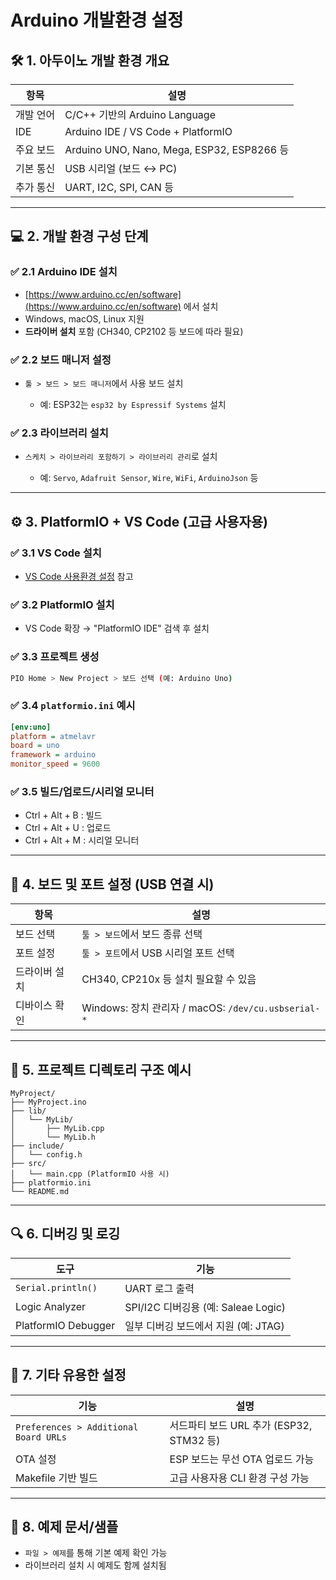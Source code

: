 # Arduino 개발환경 설정

## 🛠️ 1. 아두이노 개발 환경 개요

| 항목      | 설명                                       |
| --------- | ------------------------------------------ |
| 개발 언어 | C/C++ 기반의 Arduino Language              |
| IDE       | Arduino IDE / VS Code + PlatformIO         |
| 주요 보드 | Arduino UNO, Nano, Mega, ESP32, ESP8266 등 |
| 기본 통신 | USB 시리얼 (보드 ↔ PC)                     |
| 추가 통신 | UART, I2C, SPI, CAN 등                     |

---

## 💻 2. 개발 환경 구성 단계

### ✅ 2.1 Arduino IDE 설치

- [https://www.arduino.cc/en/software](https://www.arduino.cc/en/software) 에서 설치
- Windows, macOS, Linux 지원
- **드라이버 설치** 포함 (CH340, CP2102 등 보드에 따라 필요)

### ✅ 2.2 보드 매니저 설정

- `툴 > 보드 > 보드 매니저`에서 사용 보드 설치

  - 예: ESP32는 `esp32 by Espressif Systems` 설치

### ✅ 2.3 라이브러리 설치

- `스케치 > 라이브러리 포함하기 > 라이브러리 관리`로 설치

  - 예: `Servo`, `Adafruit Sensor`, `Wire`, `WiFi`, `ArduinoJson` 등

---

## ⚙️ 3. PlatformIO + VS Code (고급 사용자용)

### ✅ 3.1 VS Code 설치

- [VS Code 사용환경 설정](../../../docs/devEnv/vscode) 참고

### ✅ 3.2 PlatformIO 설치

- VS Code 확장 → "PlatformIO IDE" 검색 후 설치

### ✅ 3.3 프로젝트 생성

```bash
PIO Home > New Project > 보드 선택 (예: Arduino Uno)
```

### ✅ 3.4 `platformio.ini` 예시

```ini
[env:uno]
platform = atmelavr
board = uno
framework = arduino
monitor_speed = 9600
```

### ✅ 3.5 빌드/업로드/시리얼 모니터

- Ctrl + Alt + B : 빌드
- Ctrl + Alt + U : 업로드
- Ctrl + Alt + M : 시리얼 모니터

---

## 🔌 4. 보드 및 포트 설정 (USB 연결 시)

| 항목          | 설명                                                |
| ------------- | --------------------------------------------------- |
| 보드 선택     | `툴 > 보드`에서 보드 종류 선택                      |
| 포트 설정     | `툴 > 포트`에서 USB 시리얼 포트 선택                |
| 드라이버 설치 | CH340, CP210x 등 설치 필요할 수 있음                |
| 디바이스 확인 | Windows: 장치 관리자 / macOS: `/dev/cu.usbserial-*` |

---

## 🧰 5. 프로젝트 디렉토리 구조 예시

```plaintext
MyProject/
├── MyProject.ino
├── lib/
│   └── MyLib/
│       ├── MyLib.cpp
│       └── MyLib.h
├── include/
│   └── config.h
├── src/
│   └── main.cpp (PlatformIO 사용 시)
├── platformio.ini
└── README.md
```

---

## 🔍 6. 디버깅 및 로깅

| 도구                | 기능                                 |
| ------------------- | ------------------------------------ |
| `Serial.println()`  | UART 로그 출력                       |
| Logic Analyzer      | SPI/I2C 디버깅용 (예: Saleae Logic)  |
| PlatformIO Debugger | 일부 디버깅 보드에서 지원 (예: JTAG) |

---

## 🧪 7. 기타 유용한 설정

| 기능                                  | 설명                                     |
| ------------------------------------- | ---------------------------------------- |
| `Preferences > Additional Board URLs` | 서드파티 보드 URL 추가 (ESP32, STM32 등) |
| OTA 설정                              | ESP 보드는 무선 OTA 업로드 가능          |
| Makefile 기반 빌드                    | 고급 사용자용 CLI 환경 구성 가능         |

---

## 📎 8. 예제 문서/샘플

- `파일 > 예제`를 통해 기본 예제 확인 가능
- 라이브러리 설치 시 예제도 함께 설치됨
